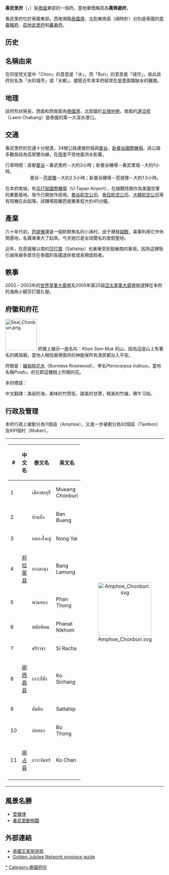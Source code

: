 {{Infobox settlement
|name                    = 春武里府
|other_name              = 
|native_name             = {{nobold|ชลบุรี}}
|native_name_lang        = th
|settlement_type         = [[泰国行政区划|府]]
|image_skyline           =
|image_alt               = 
|image_caption           = 
|image_flag              = Flag Chon Buri Province.png
|flag_alt                = 
|image_seal              = Seal Chonburi.png
|seal_alt                = 
|nickname                =
|image_map               = Thailand Chonburi locator map.svg
|mapsize                 = 142px
|map_alt                 = 春武里府在泰國的位置
|map_caption             = 春武里府在泰國的位置
|coordinates             = {{coord|13|13|N|101|11|E|type:adm1st_region:TH-20|display=inline,title}}
|coordinates_footnotes   = 
|subdivision_type        = 國家
|subdivision_name        = {{flag|Thailand}}
| seat_type               = 首府
| seat                    = [[春武里|春武里]]
|government_footnotes    =
|government_type         = 
|leader_party            = 
|leader_title            = 府尹
|leader_name             = Phakkhrathon Thianchai<br>(since October 2016)
<!-- square km -->
|area_total_km2          = 4,363
|dimensions_footnotes    =
|elevation_footnotes     = 
|elevation_m             = 50
|population_footnotes    =<ref name=DOPA-20151231>{{cite web|title=Population of the Kingdom|url=http://stat.bora.dopa.go.th/stat/pk/pk_60.pdf|website=Department of Provincial Affairs (DOPA) Thailand|accessdate=16 December 2018|language=th|date=2017-12-31|archive-date=2020-11-01|archive-url=https://web.archive.org/web/20201101083753/https://stat.bora.dopa.go.th/stat/pk/pk_60.pdf|dead-url=no}}</ref>
|population_total        = 1,535,445
|population_rank         = 9
|population_as_of        = 2018
|population_density_km2  = auto
| population_density_rank = 10
|timezone1               = 
|utc_offset1             = +07:00
|postal_code_type        = {{tsl|en|List of postal codes in Thailand|泰国邮政编码|邮编}}
|postal_code             = 20###
|area_code_type          =
|area_code               = 038
|iso_code                = TH-20
|website                 = {{url|www.chonburi.go.th}}
|footnotes               =
}} 
'''春武里府'''（{{thai|t=จังหวัดชลบุรี|r=Changwat Chon Buri}}，{{IPA-th|t͡ɕāŋ.wàt tɕ͡ʰōn bū.rīː}}）是[[泰國|泰國]]東部的一個府。當地華僑稱其為'''萬佛歲府'''。

春武里府位於泰國東部。西南瀕臨[[泰國灣|泰國灣]]，北到東南面（順時針）分別是泰國的[[差春騷府|差春騷府]]、[[莊他武里府|莊他武里府]]和[[羅勇府|羅勇府]]。

==历史==

== 名稱由來 ==
在印度梵文當中「Chon」的意思是「水」，而「Buri」的意思是「城市」，故此該府別名為「水的城市」或「水都」。儘管近年來本府經常在[[旱季|旱季]]面臨缺水的難題。

== 地理 ==
該府形狀狹長，西面和西南面為[[泰國灣|泰國灣]]，北部屬於[[丘陵|丘陵地帶]]，南面的[[漣洽邦|漣洽邦]]（Laem Chabang）是泰國的第一大深水港口。

== 交通 ==
春武里府的交通十分發達，34號公路連接府城與[[曼谷|曼谷]]、[[新曼谷國際機場|新曼谷國際機場]]。該公路多數路段為高架雙向線，在[[雨季|雨季]]不受地面洪水影響。

行車時間：首都[[曼谷|曼谷]]－春武里府－大約2小時；新曼谷機場－春武里城－大約1小時。
<br />                    曼谷－[[芭堤雅|芭堤雅]]－大約2.5小時；新曼谷機場－芭堤雅－大約1.5小時。

在本府南端，有[[烏打拋國際機場|烏打拋國際機場]]（U-Tapao Airport），在越戰時期作為美國空軍的重要基地，現今已開放作民用。[[曼谷航空公司|曼谷航空公司]]、[[泰亞航空公司|泰亞航空公司]]、[[大韓航空公司|大韓航空公司]]等有班機在此起降。該機場距離芭堤雅車程大約45分鐘。

== 產業 ==

六十年代初，[[芭堤雅|芭堤雅]]還是一個默默無名的小漁村，由于爆發[[越戰|越戰]]，美軍利用它作休閒基地，名聲漸漸大了起來。今天她已是全球聞名的度假聖地。

近年，在芭堤雅以南的[[莎打厝|莎打厝]]（Sattahip）也漸漸受到發展商的重視。因為這裡吸引越來越多居住在泰國的各國退休者或長期度假者。

== 軼事 ==
2002－2003年的[[世界童軍大露營|世界童軍大露營]]及2005年第25屆[[亞太童軍大露營|亞太童軍大露營]]就選擇在本府的海角小鎮莎打厝扎營。

== 府徽和府花 ==
[[File:Seal_Chonburi.png|100px]]
府徽上展示一座名叫：''Khao Sam Muk'' 的山，因為這座山上有著名的媽祖廟，當地人相信廟裡面供的神能保所有漁民都出入平安。

府樹是：[[緬甸桃花木|緬甸桃花木]]（Burmese Rosewood），學名''Pterocarpus indicus''，當地名稱''Pradu''，府花即這種樹上所開的花。

本府標語：{{lang|th|ทะเลงาม ข้าวหลามอร่อย อ้อยหวาน จักสานดี ประเพณีวิ่งควาย}}   {{th}}

中文翻譯：美丽的海，美味的竹筒饭，甜美的甘蔗，精美的竹编，赛牛习俗。{{zh}}

== 行政及管理 ==

本府行政上被劃分為11個县（Amphoe），又進一步被劃分為92個區（Tambon）及691個村（Muban）。

{| style="background:none;" cellspacing="2"
|
{| class="sortable wikitable" style="text-align:left; font-size:100%;"
|- style="font-size:100%; text-align:right;"
! #
! 中文名
! 泰文名
! 英文名
|-
|1
|{{link-en|春武里府治县|Amphoe Mueang Chonburi|春武里府治县 {{small|(万佛岁府治县)}}}}
|เมืองชลบุรี
|Mueang Chonburi
|-
|2
|{{link-en|班邦县|Ban Bueng District}}
|บ้านบึง
|Ban Bueng
|-
|3
|{{link-en|农艾县|Amphoe Nong Yai}}
|หนองใหญ่
|Nong Yai
|-
|4
|[[邦拉蒙县|邦拉蒙县]]
|บางละมุง
|Bang Lamung
|-
|5
|{{link-en|攀通县|Amphoe Phan Thong}}
|พานทอง
|Phan Thong
|-
|6
|{{link-en|帕那尼空县|Amphoe Phanat Nikhom}}
|พนัสนิคม
|Phanat Nikhom
|-
|7
|{{link-en|是拉差县|Amphoe Si Racha}}
|ศรีราชา
|Si Racha
|-
|8
|[[閣西昌島|阁西昌县]]
|เกาะสีชัง
|Ko Sichang
|-
|9
|{{link-en|梭桃邑县|Amphoe Sattahip}}
|สัตหีบ
|Sattahip
|-
|10
|{{link-en|博通县|Amphoe Bo Thong}}
|บ่อทอง
|Bo Thong
|-
|11
|[[阁占县|阁占县]]
|เกาะจันทร์
|Ko Chan
|-
|}
!<center>[[File:Amphoe_Chonburi.svg|170px]]

|}

== 風景名勝 ==
* [[萱儂律|萱儂律]]
* [[是拉差龍虎園|春武里動物園]]

== 外部連結 ==
* [http://www.tourismthailand.org/ 泰國王家旅游局] {{Wayback|url=http://www.tourismthailand.org/ |date=20081202024105 }}
*[https://web.archive.org/web/20071226003725/http://kanchanapisek.or.th/cgi-bin/kp8/oncc/province.cgi?prov=c5 Golden Jubilee Network province guide]

{{Thailand}}
{{春武里府}}

[[Category:春武里府|*]]
[[Category:泰國府份|Category:泰國府份]]
